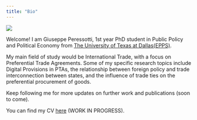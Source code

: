 ---
title: "Bio"
---

![](pic1.jpg)

Welcome! I am Giuseppe Peressotti, 1st year PhD student in Public Policy and Political Economy from [The University of Texas at Dallas(EPPS)](https://epps.utdallas.edu/).

My main field of study would be International Trade, with a focus on Preferential Trade Agreements. Some of my specific research topics include Digital Provisions in PTAs, the relationship between foreign policy and trade interconnection between states, and the influence of trade ties on the preferential procurement of goods.

Keep following me for more updates on further work and publications (soon to come).

You can find my CV [here](cv_peressotti.pdf) (WORK IN PROGRESS).
